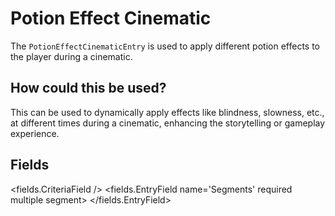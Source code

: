 
# Potion Effect Cinematic 

The `PotionEffectCinematicEntry` is used to apply different potion effects to the player during a cinematic.

## How could this be used?
This can be used to dynamically apply effects like blindness, slowness, etc., at different times
during a cinematic, enhancing the storytelling or gameplay experience.


## Fields

<fields.CriteriaField />
<fields.EntryField name='Segments' required multiple segment>
</fields.EntryField>
